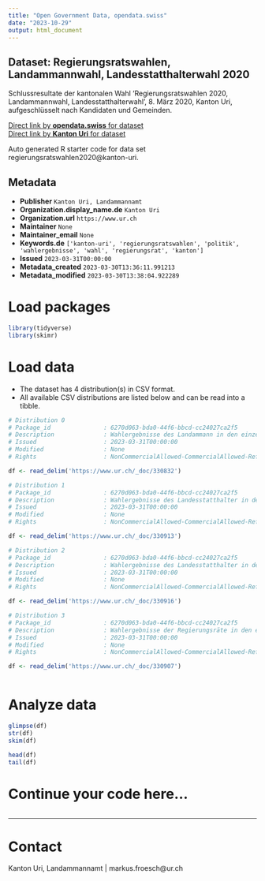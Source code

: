 ```yaml
---
title: "Open Government Data, opendata.swiss"
date: "2023-10-29"
output: html_document
---
```


## Dataset: Regierungsratswahlen, Landammannwahl, Landesstatthalterwahl 2020

Schlussresultate der kantonalen Wahl 'Regierungsratswahlen 2020, Landammannwahl, Landesstatthalterwahl', 8. März 2020, Kanton Uri, aufgeschlüsselt nach Kandidaten und Gemeinden.

[Direct link by **opendata.swiss** for dataset](https://opendata.swiss/de/dataset/regierungsratswahlen-landammannwahl-landesstatthalterwahl-2020)<br>
[Direct link by **Kanton Uri** for dataset](https://www.ur.ch/abstimmungen/termine/9322)

Auto generated R starter code for data set regierungsratswahlen2020@kanton-uri.

## Metadata

- **Publisher** `Kanton Uri, Landammannamt`
- **Organization.display_name.de** `Kanton Uri`
- **Organization.url** `https://www.ur.ch`
- **Maintainer** `None`
- **Maintainer_email** `None`
- **Keywords.de** `['kanton-uri', 'regierungsratswahlen', 'politik', 'wahlergebnisse', 'wahl', 'regierungsrat', 'kanton']`
- **Issued** `2023-03-31T00:00:00`
- **Metadata_created** `2023-03-30T13:36:11.991213`
- **Metadata_modified** `2023-03-30T13:38:04.922289`


# Load packages

```r

library(tidyverse)
library(skimr)

```

# Load data

-   The dataset has 4 distribution(s) in CSV format.
-   All available CSV distributions are listed below and can be read into a tibble.

```r

# Distribution 0
# Package_id               : 6270d063-bda0-44f6-bbcd-cc24027ca2f5
# Description              : Wahlergebnisse des Landammann in den einzelnen Urner Gemeinden
# Issued                   : 2023-03-31T00:00:00
# Modified                 : None
# Rights                   : NonCommercialAllowed-CommercialAllowed-ReferenceNotRequired

df <- read_delim('https://www.ur.ch/_doc/330832')

# Distribution 1
# Package_id               : 6270d063-bda0-44f6-bbcd-cc24027ca2f5
# Description              : Wahlergebnisse des Landesstatthalter in den einzelnen Urner Gemeinden
# Issued                   : 2023-03-31T00:00:00
# Modified                 : None
# Rights                   : NonCommercialAllowed-CommercialAllowed-ReferenceNotRequired

df <- read_delim('https://www.ur.ch/_doc/330913')

# Distribution 2
# Package_id               : 6270d063-bda0-44f6-bbcd-cc24027ca2f5
# Description              : Wahlergebnisse des Landesstatthalter in den einzelnen Urner Gemeinden
# Issued                   : 2023-03-31T00:00:00
# Modified                 : None
# Rights                   : NonCommercialAllowed-CommercialAllowed-ReferenceNotRequired

df <- read_delim('https://www.ur.ch/_doc/330916')

# Distribution 3
# Package_id               : 6270d063-bda0-44f6-bbcd-cc24027ca2f5
# Description              : Wahlergebnisse der Regierungsräte in den einzelnen Urner Gemeinden
# Issued                   : 2023-03-31T00:00:00
# Modified                 : None
# Rights                   : NonCommercialAllowed-CommercialAllowed-ReferenceNotRequired

df <- read_delim('https://www.ur.ch/_doc/330907')



```

# Analyze data

```r

glimpse(df)
str(df)
skim(df)

head(df)
tail(df)

```

# Continue your code here...

```r

```

------------------------------------------------------------------------

# Contact

Kanton Uri, Landammannamt | markus.froesch@ur.ch
